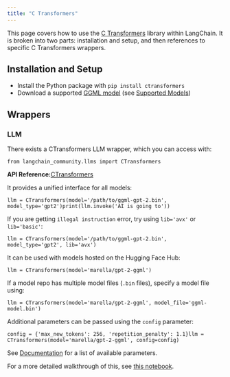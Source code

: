 ```yaml
---
title: "C Transformers"
---
```


This page covers how to use the [C Transformers](https://github.com/marella/ctransformers) library within LangChain. It is broken into two parts: installation and setup, and then references to specific C Transformers wrappers.

## Installation and Setup

* Install the Python package with `pip install ctransformers`
* Download a supported [GGML model](https://huggingface.co/TheBloke) (see [Supported Models](https://github.com/marella/ctransformers#supported-models))

## Wrappers

### LLM

There exists a CTransformers LLM wrapper, which you can access with:

```
from langchain_community.llms import CTransformers
```

**API Reference:**[CTransformers](https://python.langchain.com/api_reference/community/llms/langchain_community.llms.ctransformers.CTransformers.html)

It provides a unified interface for all models:

```
llm = CTransformers(model='/path/to/ggml-gpt-2.bin', model_type='gpt2')print(llm.invoke('AI is going to'))
```

If you are getting `illegal instruction` error, try using `lib='avx'` or `lib='basic'`:

```
llm = CTransformers(model='/path/to/ggml-gpt-2.bin', model_type='gpt2', lib='avx')
```

It can be used with models hosted on the Hugging Face Hub:

```
llm = CTransformers(model='marella/gpt-2-ggml')
```

If a model repo has multiple model files (`.bin` files), specify a model file using:

```
llm = CTransformers(model='marella/gpt-2-ggml', model_file='ggml-model.bin')
```

Additional parameters can be passed using the `config` parameter:

```
config = {'max_new_tokens': 256, 'repetition_penalty': 1.1}llm = CTransformers(model='marella/gpt-2-ggml', config=config)
```

See [Documentation](https://github.com/marella/ctransformers#config) for a list of available parameters.

For a more detailed walkthrough of this, see [this notebook](/src/oss/integrations/llms/ctransformers).
